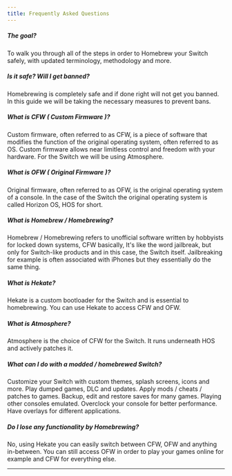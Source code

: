 ```yaml
---
title: Frequently Asked Questions
---
```


##### The goal?

To walk you through all of the steps in order to Homebrew your Switch safely, with updated terminology, methodology and more.

##### Is it safe? Will I get banned?

Homebrewing is completely safe and if done right will not get you banned. In this guide we will be taking the necessary measures to prevent bans.

##### What is CFW ( Custom Firmware )?

Custom firmware, often referred to as CFW, is a piece of software that modifies the function of the original operating system, often referred to as OS. Custom firmware allows near limitless control and freedom with your hardware. For the Switch we will be using Atmosphere.

##### What is OFW ( Original Firmware )?

Original firmware, often referred to as OFW, is the original operating system of a console. In the case of the Switch the original operating system is called Horizon OS, HOS for short.

##### What is Homebrew / Homebrewing?

Homebrew / Homebrewing refers to unofficial software written by hobbyists for locked down systems, CFW basically, It's like the word jailbreak, but only for Switch-like products and in this case, the Switch itself. Jailbreaking for example is often associated with iPhones but they essentially do the same thing.

##### What is Hekate?

Hekate is a custom bootloader for the Switch and is essential to homebrewing. You can use Hekate to access CFW and OFW.

##### What is Atmosphere?

Atmosphere is the choice of CFW for the Switch. It runs underneath HOS and actively patches it.

##### What can I do with a modded / homebrewed Switch?

Customize your Switch with custom themes, splash screens, icons and more.
Play dumped games, DLC and updates.
Apply mods / cheats / patches to games.
Backup, edit and restore saves for many games.
Playing other consoles emulated.
Overclock your console for better performance.
Have overlays for different applications.

##### Do I lose any functionality by Homebrewing?

No, using Hekate you can easily switch between CFW, OFW and anything in-between. You can still access OFW in order to play your games online for example and CFW for everything else.

---